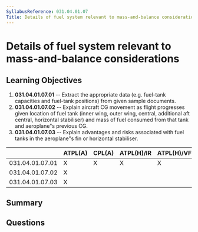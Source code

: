 ```yaml
---
SyllabusReference: 031.04.01.07
Title: Details of fuel system relevant to mass-and-balance considerations
---
```


# Details of fuel system relevant to mass-and-balance considerations

## Learning Objectives

1.  **031.04.01.07.01** -- Extract the appropriate data (e.g. fuel-tank
    capacities and fuel-tank positions) from given sample documents.
2.  **031.04.01.07.02** -- Explain aircraft CG movement as flight progresses
    given location of fuel tank (inner wing, outer wing, central, additional aft
    central, horizontal stabiliser) and mass of fuel consumed from that tank and
    aeroplane"s previous CG.
3.  **031.04.01.07.03** -- Explain advantages and risks associated with fuel
    tanks in the aeroplane"s fin or horizontal stabiliser.

|                 | ATPL(A) | CPL(A) | ATPL(H)/IR | ATPL(H)/VFR | CPL(H) | IR | CBIR(A) |
| --------------- | ------- | ------ | ---------- | ----------- | ------ | -- | ------- |
| 031.04.01.07.01 | X       | X      | X          | X           | X      |    |         |
| 031.04.01.07.02 | X       |        |            |             |        |    |         |
| 031.04.01.07.03 | X       |        |            |             |        |    |         |

## Summary

## Questions
